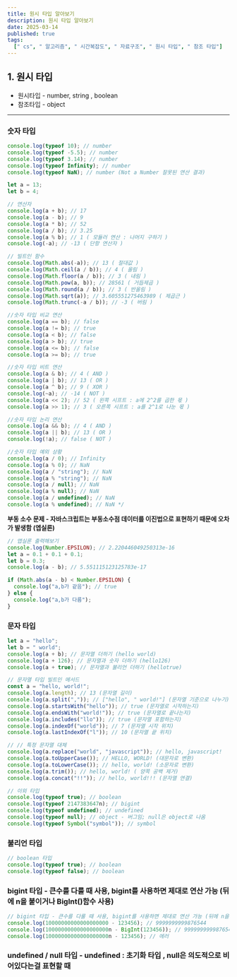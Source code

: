 ```yaml
---
title: 원시 타입 알아보기
description: 원시 타입 알아보기
date: 2025-03-14
published: true
tags:
  [" cs", " 알고리즘", " 시간복잡도", " 자료구조", " 원시 타입", " 참조 타입"]
---
```


## 1. 원시 타입

- 원시타입 - number, string , boolean
- 참조타입 - object

---

### 숫자 타입

```jsx
console.log(typeof 10); // number
console.log(typeof -5.5); // number
console.log(typeof 3.14); // number
console.log(typeof Infinity); // number
console.log(typeof NaN); // number (Not a Number 잘못된 연산 결과)
```

```jsx
let a = 13;
let b = 4;
```

```jsx
// 연산자
console.log(a + b); // 17
console.log(a - b); // 9
console.log(a * b); // 52
console.log(a / b); // 3.25
console.log(a % b); // 1 ( 모듈러 연산 : 나머지 구하기 )
console.log(-a); // -13 ( 단항 연산자 )
```

```jsx
// 빌트인 함수
console.log(Math.abs(-a)); // 13 ( 절대값 )
console.log(Math.ceil(a / b)); // 4 ( 올림 )
console.log(Math.floor(a / b)); // 3 ( 내림 )
console.log(Math.pow(a, b)); // 28561 ( 거듭제곱 )
console.log(Math.round(a / b)); // 3 ( 반올림 )
console.log(Math.sqrt(a)); // 3.605551275463989 ( 제곱근 )
console.log(Math.trunc(-a / b)); // -3 ( 버림 )
```

```jsx
//숫자 타입 비교 연산
console.log(a == b); // false
console.log(a != b); // true
console.log(a < b); // false
console.log(a > b); // true
console.log(a <= b); // false
console.log(a >= b); // true
```

```jsx
//숫자 타입 비트 연산
console.log(a & b); // 4 ( AND )
console.log(a | b); // 13 ( OR )
console.log(a ^ b); // 9 ( XOR )
console.log(~a); // -14 ( NOT )
console.log(a << 2); // 52 ( 왼쪽 시프트 : a에 2^2를 곱한 몫 )
console.log(a >> 1); // 3 ( 오른쪽 시프트 : a를 2^1로 나눈 몫 )
```

```jsx
//숫자 타입 논리 연산
console.log(a && b); // 4 ( AND )
console.log(a || b); // 13 ( OR )
console.log(!a); // false ( NOT )
```

```jsx
//숫자 타입 예외 상황
console.log(a / 0); // Infinity
console.log(a % 0); // NaN
console.log(a / "string"); // NaN
console.log(a % "string"); // NaN
console.log(a / null); // NaN
console.log(a % null); // NaN
console.log(a / undefined); // NaN
console.log(a % undefined); // NaN */
```

**부동 소수 문제 - 자바스크립트는 부동소수점 데이터를 이진법으로 표현하기 때문에 오차가 발생함 (엡실론)**

```jsx
// 앱실론 출력해보기
console.log(Number.EPSILON); // 2.220446049250313e-16
let a = 0.1 + 0.1 + 0.1;
let b = 0.3;
console.log(a - b); // 5.551115123125783e-17

if (Math.abs(a - b) < Number.EPSILON) {
  console.log("a,b가 같음"); // true
} else {
  console.log("a,b가 다름");
}
```

### 문자 타입

```jsx
let a = "hello";
let b = " world";
console.log(a + b); // 문자열 더하기 (hello world)
console.log(a + 126); // 문자열과 숫자 더하기 (hello126)
console.log(a + true); // 문자열과 불리언 더하기 (hellotrue)
```

```jsx
// 문자열 타입 빌트인 메서드
const a = "hello, world!";
console.log(a.length); // 13 (문자열 길이)
console.log(a.split(",")); // ["hello", " world!"] (문자열 기준으로 나누기)
console.log(a.startsWith("hello")); // true (문자열로 시작하는지)
console.log(a.endsWith("world!")); // true (문자열로 끝나는지)
console.log(a.includes("llo")); // true (문자열 포함하는지)
console.log(a.indexOf("world")); // 7 (문자열 시작 위치)
console.log(a.lastIndexOf("l")); // 10 (문자열 끝 위치)
```

```jsx
// // 특정 문자열 대체
console.log(a.replace("world", "javascript")); // hello, javascript!
console.log(a.toUpperCase()); // HELLO, WORLD! (대문자로 변환)
console.log(a.toLowerCase()); // hello, world! (소문자로 변환)
console.log(a.trim()); // hello, world! ( 양쪽 공백 제거)
console.log(a.concat("!!")); // hello, world!!! (문자열 연결)
```

```jsx
// 이외 타입
console.log(typeof true); // boolean
console.log(typeof 2147383647n); // bigint
console.log(typeof undefined); // undefined
console.log(typeof null); // object - 버그임; null은 object로 나옴
console.log(typeof Symbol("symbol")); // symbol
```

### 불리언 타입

```jsx
// boolean 타입
console.log(typeof true); // boolean
console.log(typeof false); // boolean
```

### bigint 타입 - 큰수를 다룰 때 사용, bigint를 사용하면 제대로 연산 가능 (뒤에 n을 붙이거나 BigInt()함수 사용)

```jsx
// bigint 타입 - 큰수를 다룰 때 사용, bigint를 사용하면 제대로 연산 가능 (뒤에 n을 붙이거나 BigInt()함수 사용)
console.log(10000000000000000000 - 123456); // 9999999999876544
console.log(10000000000000000000n - BigInt(123456)); // 9999999999876544n
console.log(10000000000000000000n - 123456); // 에러
```

### undefined / null 타입 - undefined : 초기화 타입 , null은 의도적으로 비어있다는걸 표현할 때
